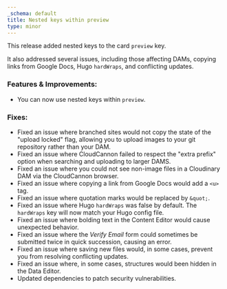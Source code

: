 ```yaml
---
_schema: default
title: Nested keys within preview
type: minor
---
```

This release added nested keys to the card `preview` key.

It also addressed several issues, including those affecting DAMs, copying links from Google Docs, Hugo `hardWraps`, and conflicting updates.

### Features & Improvements:

* You can now use nested keys within `preview`.

### Fixes:

* Fixed an issue where branched sites would not copy the state of the "upload locked" flag, allowing you to upload images to your git repository rather than your DAM.
* Fixed an issue where CloudCannon failed to respect the "extra prefix" option when searching and uploading to larger DAMS.
* Fixed an issue where you could not see non-image files in a Cloudinary DAM via the CloudCannon browser.
* Fixed an issue where copying a link from Google Docs would add a `<u>` tag.
* Fixed an issue where quotation marks would be replaced by `&quot;`.
* Fixed an issue where Hugo `hardWraps` was false by default. The `hardWraps` key will now match your Hugo config file.
* Fixed an issue where bolding text in the Content Editor would cause unexpected behavior.
* Fixed an issue where the *Verify Email* form could sometimes be submitted twice in quick succession, causing an error.
* Fixed an issue where saving new files would, in some cases, prevent you from resolving conflicting updates.
* Fixed an issue where, in some cases, structures would been hidden in the Data Editor.
* Updated dependencies to patch security vulnerabilities.